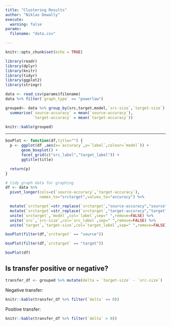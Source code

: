 ```yaml
---
title: "Clustering Results"
author: "Niklas Dewally"
execute:
  warning: false
params:
  filename: "data.csv"

---
```


```r
knitr::opts_chunk$set(echo = TRUE)
```

```r
library(readr)
library(dplyr)
library(knitr)
library(tidyr)
library(ggplot2)
library(stringr)
```

```r
data <- read_csv(params$filename)
data %>% filter(`graph_type` == "powerlaw")
```

```r
grouped<- data %>% group_by(src,target,model,`src-size`,`target-size`) %>% 
  summarise(`source-accuracy` = mean(`source-accuracy`),
            `target-accuracy` = mean(`target-accuracy`))

knitr::kable(grouped)
```
* * * 

```r

boxPlot <- function(df,title="") {
  p <- ggplot(df ,aes(x=`accuracy`,y=`label`,colour=`model`)) + 
       geom_boxplot() + 
       facet_grid(c("src_label","target_label")) +
       ggtitle(title)

  return(p)
}
```


```r
# tidy graph data for graphing
df <- data %>%
  pivot_longer(cols=c(`source-accuracy`,`target-accuracy`),
               names_to="srctarget",values_to="accuracy") %>%

  mutate(`srctarget`=str_replace(`srctarget`,"source-accuracy","source")) %>%
  mutate(`srctarget`=str_replace(`srctarget`,"target-accuracy","target")) %>%    
  unite(`srctarget`,`model`,col=`label`,sep=" ",remove=FALSE) %>%
  unite(`src`,`src-size`,col=`src_label`,sep=" ",remove=FALSE) %>%
  unite(`target`,`target-size`,col=`target_label`,sep=" ",remove=FALSE) 
```

```r
boxPlot(filter(df,`srctarget` == "source"))
```


```r
boxPlot(filter(df,`srctarget` == "target"))
```

```r
boxPlot(df)
```

## Is transfer positive or negative?

```r
transfer_df <- grouped %>% mutate(delta = `target-size` - `src-size`)
```

Negative transfer:

```r
knitr::kable(transfer_df %>% filter(`delta` <= 0))
```

Positive transfer:

```r
knitr::kable(transfer_df %>% filter(`delta` > 0))
```
